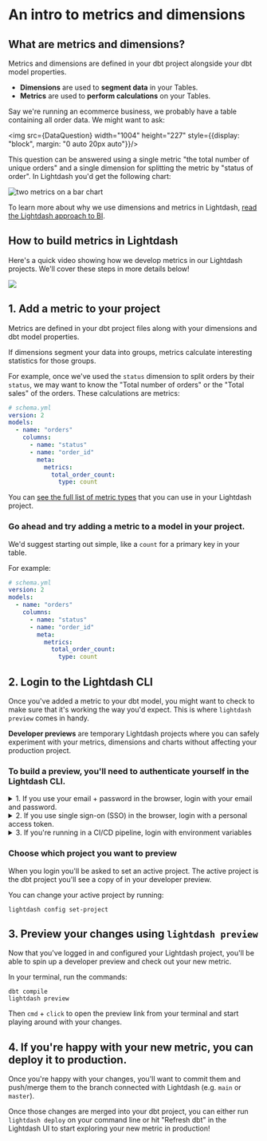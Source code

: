 
# An intro to metrics and dimensions

## What are metrics and dimensions?

Metrics and dimensions are defined in your dbt project alongside your dbt model properties.

* **Dimensions** are used to **segment data** in your Tables.
* **Metrics** are used to **perform calculations** on your Tables.

Say we're running an ecommerce business, we probably have a table containing all order data. We might want to
ask:

<img src={DataQuestion} width="1004" height="227" style={{display: "block", margin: "0 auto 20px auto"}}/>

This question can be answered using a single metric "the total number of unique orders" and a single dimension for
splitting the metric by "status of order". In Lightdash you'd get the following chart:

![two metrics on a bar chart](./assets/metric-on-bar-chart.png)

To learn more about why we use dimensions and metrics in Lightdash, [read the Lightdash approach to BI](/best-practice/lightdash-way).

## How to build metrics in Lightdash

Here's a quick video showing how we develop metrics in our Lightdash projects. We'll cover these steps in more details below!

<a href="https://www.loom.com/share/fddc9adab0694f60a85d0a48d67469be">
    <img src="https://cdn.loom.com/sessions/thumbnails/fddc9adab0694f60a85d0a48d67469be-with-play.gif" />
</a>

## 1. Add a metric to your project

Metrics are defined in your dbt project files along with your dimensions and dbt model properties.

If dimensions segment your data into groups, metrics calculate interesting statistics for those groups.

For example, once we've used the `status` dimension to split orders by their `status`, we may want to know the
"Total number of orders" or the "Total sales" of the orders. These calculations are metrics:

```yaml
# schema.yml
version: 2
models:
  - name: "orders"
    columns:
      - name: "status"
      - name: "order_id"
        meta:
          metrics:
            total_order_count:
              type: count
```
You can [see the full list of metric types](https://docs.lightdash.com/references/metrics) that you can use in your Lightdash project.

### Go ahead and try adding a metric to a model in your project. 

We'd suggest starting out simple, like a `count` for a primary key in your table.

For example:

```yaml
# schema.yml
version: 2
models:
  - name: "orders"
    columns:
      - name: "status"
      - name: "order_id"
        meta:
          metrics:
            total_order_count:
              type: count
```

## 2. Login to the Lightdash CLI

Once you've added a metric to your dbt model, you might want to check to make sure that it's working the way you'd expect. This is where `lightdash preview` comes in handy. 

**Developer previews** are temporary Lightdash projects where you can safely experiment with your metrics, dimensions and charts 
without affecting your production project.

### To build a preview, you'll need to authenticate yourself in the Lightdash CLI.

<details>
  <summary>1. If you use your email + password in the browser, login with your email and password.</summary>
  To login to your Lightdash instance run the following command and provide your login email and password:

  ```shell
  lightdash login https://my-lightdash.domain.com
  ```

  where `https://my-lightdash.domain.com` is the address for your running Lightdash instance. For example Lightdash 
  cloud users in the US would type `lightdash login https://app.lightdash.cloud` if you're in Europe you'd type 
  `lightdash login https://eu1.lightdash.com`.

</details>

<details>
  <summary>2. If you use single sign-on (SSO) in the browser, login with a personal access token.</summary>
  First, create a personal access token in the UI by going to Settings > Personal Access Tokens.
  Then, run the following command to login with your personal access token:

  ```shell
  lightdash login https://my-lightdash.domain.com --token
  ```

where `https://my-lightdash.domain.com` is the address for your running Lightdash instance. For example Lightdash
cloud users in the US would type `lightdash login https://app.lightdash.cloud` if you're in Europe you'd type
`lightdash login https://eu1.lightdash.com`.

</details>

<details>
  <summary>3. If you're running in a CI/CD pipeline, login with environment variables</summary>

  You can use the following environment variables to authenticate yourself on each command:

  - **LIGHTDASH_API_KEY** a personal access token you can generate in the app under the user settings
  - **LIGHTDASH_URL** address for your running Lightdash instance

  Example:

  ```shell
  LIGHTDASH_API_KEY=946fedb74003405646867dcacf1ad345 LIGHTDASH_URL="https://app.lightdash.cloud" lightdash preview
  ```

</details>

### Choose which project you want to preview

When you login you'll be asked to set an active project. The active project is the dbt project you'll see a copy of in your developer preview.

You can change your active project by running:

```shell
lightdash config set-project
```

## 3. Preview your changes using `lightdash preview`

Now that you've logged in and configured your Lightdash project, you'll be able to spin up a developer preview and check out your new metric.

In your terminal, run the commands:

```shell
dbt compile
lightdash preview
```

Then `cmd` + `click` to open the preview link from your terminal and start playing around with your changes.

## 4. If you're happy with your new metric, you can deploy it to production.

Once you're happy with your changes, you'll want to commit them and push/merge them to the branch connected with Lightdash (e.g. `main` or `master`).

Once those changes are merged into your dbt project, you can either run `lightdash deploy` on your command line or hit "Refresh dbt" in the Lightdash UI to start exploring your new metric in production!
